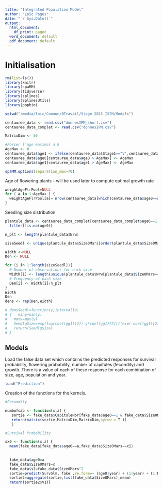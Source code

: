 ```yaml
---
title: "Integrated Population Model"
author: "Loïc Pages"
date: "`r Sys.Date()`"
output:
  html_document:
    df_print: paged
  word_document: default
  pdf_document: default
---
```


# Initialisation
```r
rm(list=ls())
library(knitr)
library(spaMM)
library(tidyverse)
library(splines)
library(SplinesUtils)
library(popbio)

setwd("/media/loic/Commun/0Travail/Stage 2025 ISEM/Models")

centauree_data <- read.csv("donnesIPM_short.csv")
centauree_data_complet <- read.csv("donnesIPM.csv")

MatrixDim <- 50

#Forcer l'age maximal à 8
AgeMax <- 8
centauree_data$age1 <- ifelse(centauree_data$Stage1=="V",centauree_data$age0+1,NA)
centauree_data$age0[centauree_data$age0 > AgeMax] <- AgeMax
centauree_data$age1[centauree_data$age1 > AgeMax] <- AgeMax

spaMM.options(separation_max=70)
```

Age of flowering plants - will be used later to compute optimal growth rate
```r
weightAgeFlrPool=NULL
for ( a in 1:AgeMax ) {
  weightAgeFlrPool[a]= nrow(centauree_data[which(centauree_data$age0==a & centauree_data$Flowering0==1),])
}
```

Seedling size distribution
```r
plantule_data <- centauree_data_complet[centauree_data_complet$age0==1,] %>% 
  filter(!is.na(age0))

n_plt <- length(plantule_data$Nrw)

sizeSeedl <- unique(plantule_data$Size0Mars[order(plantule_data$Size0Mars)])

Width <-NULL 
Den <- NULL 

for (i in 1:length(sizeSeedl)){
  # Number of observations for each size
  Width[i] <- length(unique(plantule_data$Nrw[plantule_data$Size0Mars==sizeSeedl[i]]))
  # Frequency of each size
  Den[i] <- Width[i]/n_plt
}
Width
Den
dens <- rep(Den,Width)

# densSeedl=function(y,intervalle)
# {   miny=min(y)
#   maxy=max(y)
#   SeedlgSize=exp(log(coef(gg1)[2])-y*coef(gg1)[2])/(exp(-coef(gg1)[2]*(miny-intervalle/2))-exp(-coef(gg1)[2]*(maxy+intervalle/2)))
#   return(SeedlgSize)
# }
```

## Models

Load the false data set which contains the predicted responses for survival probability, flowering probability, number of capitules (fecondity) and growth. There is a value of each of these response for each combination of size, age, population and year.
```r
load("Prediction")
```

Creation of the functions for the kernels. 
```r
#Fecundity

numbofcap <- function(x,a) {
   sortie <- fake_data$CapituleNbr[fake_data$age0==1 & fake_data$Size0Mars==10][[1]]
   return(matrix(sortie,MatrixDim,MatrixDim,byrow = T ))
   }

#Survival Probability

sx0 <- function(x,a) {
  mean(fake_data[fake_data$age0==a,fake_data$Size0Mars==x])
  
  
  fake_data$age0=a
  fake_data$Size0Mars=x
  fake_data$s2=fake_data$Size0Mars^2
  sortie=predict(SurvGlm, fake ,re.form=~ (age0|year) + (1|year) + (1|Pop),  allow.new.levels=T)
  sortie2=aggregate(sortie,list(fake_data$Size0Mars),mean)
  return(sortie2$V1)}
```

